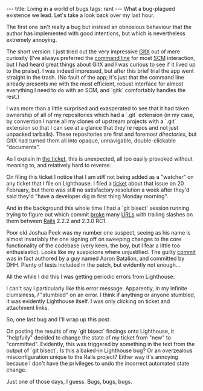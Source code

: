 ---
title: Living in a world of bugs
tags: rant
---
What a bug-plagued existence we lead. Let's take a look back over my last hour.

The first one isn't really a bug but instead an obnoxious behaviour that the author has implemented with good intentions, but which is nevertheless extremely annoying.

The short version: I just tried out the very impressive [[GitX]] out of mere curiosity (I've always preferred the [[command line]] for most [[SCM]] interaction, but I had heard great things about GitX and I was curious to see if it lived up to the praise). I was indeed impressed, but after this brief trial the app went straight in the trash. (No fault of the app; it's just that the command line already presents me with the most efficient, robust interface for almost everything I need to do with an SCM, and `gitk` comfortably handles the rest.)

I was more than a little surprised and exasperated to see that it had taken ownership of all of my repositories which had a `.git` extension (in my case, by convention I name all my clones of upstream projects with a `.git` extension so that I can see at a glance that they're repos and not just unpacked tarballs). These repositories are first and foremost ''directories'', but GitX had turned them all into opaque, unnavigable, double-clickable "documents".

As I explain in [http://gitx.lighthouseapp.com/projects/17830/tickets/110 the ticket], this is unexpected, all too easily provoked without meaning to, and relatively hard to reverse.

On filing this ticket I notice that I am ''still'' not being added as a "watcher" on any ticket that I file on Lighthouse. I filed a [http://help.lighthouseapp.com/discussions/suggestions/356 ticket] about that issue on 20 February, but there was still no satisfactory resolution a week after they'd said they'd "have a developer dig in first thing Monday morning".

And in the background this whole time I had a `git bisect` session running trying to figure out which commit [http://rails.lighthouseapp.com/projects/8994/tickets/2039 broke] many [[URLs]] with trailing slashes on them between [[Rails]] 2.2.2 and 2.3.0 RC1.

Poor old Joshua Peek was my number one suspect, seeing as his name is almost invariably the one signing off on sweeping changes to the core functionality of the codebase (very keen, the boy, but I fear a little too enthusiastic). Looks like my suspicions where unjustified. The guilty [http://github.com/rails/rails/commit/fef6c32afe2276dffa0347e25808a86e7a101af1 commit] was in fact authored by a guy named Aaron Batalion, and committed by DHH. Plenty of tests included in the patch, but evidently not enough...

All the while I did this I was getting periodic errors from Lighthouse:

{{you-stumbled-bro.png}}

I can't say I particularly like this error message. Apparently, in my infinite clumsiness, ''I'' "stumbled" on an error. I think if anything or anyone stumbled, it was evidently Lighthouse itself. I was only clicking on ticket and attachment links.

So, one last bug and I'll wrap up this post.

On posting the results of my `git bisect` findings onto Lighthouse, it "helpfully" decided to change the state of my ticket from "new" to "committed". Evidently, this was triggered by something in the text from the output of `git bisect`. Is this a baked-in Lighthouse bug? Or an overzealous misconfiguration unique to the Rails project? Either way it's annoying because I don't have the privileges to undo the incorrect automated state change.

Just one of those days, I guess. Bugs, bugs, bugs.
